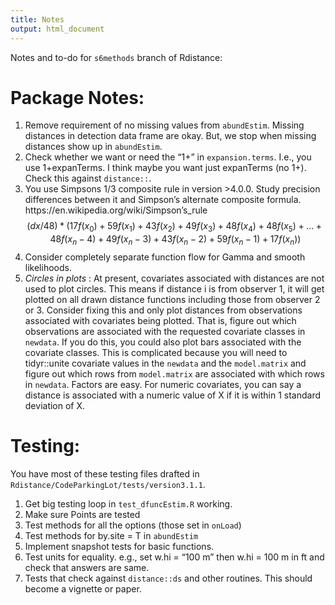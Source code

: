 ```yaml
---
title: Notes
output: html_document
---
```

Notes and to-do for `s6methods` branch of Rdistance:

# Package Notes:
1.    Remove requirement of no missing values from `abundEstim`. Missing distances in detection data frame are okay. But, we stop when missing distances show up in `abundEstim`. 
2.    Check whether we want or need the "1+" in `expansion.terms`.  I.e., you use 1+expanTerms.  I think maybe you want just expanTerms (no 1+).  Check this against `distance::`.
3.    You use Simpsons 1/3 composite rule in version >4.0.0.  Study precision differences between it and 
Simpson's alternate composite formula. https://en.wikipedia.org/wiki/Simpson's_rule
$$
(dx/48) * (17f(x_0) + 59f(x_1) + 43f(x_2) + 49f(x_3) + 48f(x_4) + 48f(x_5) + ...
          + 48f(x_n-4) + 49f(x_n-3) + 43f(x_n-2) + 59f(x_n-1) + 17f(x_n))
$$
3.    Consider completely separate function flow for Gamma and smooth likelihoods. 
4.    _Circles in plots_ : At present, covariates associated with distances are not used to plot circles. This means if distance i is from observer 1, it will get plotted on all drawn distance functions including those from observer 2 or 3.  Consider fixing this and only plot distances from observations associated with covariates being plotted. That is, figure out which observations are associated with the requested covariate classes in `newdata`. If you do this, you could also plot bars associated with the covariate classes. This is complicated because you will need to tidyr::unite covariate values in the `newdata` and the `model.matrix` and figure out which rows from `model.matrix` are associated with which rows in `newdata`.  Factors are easy.  For numeric covariates, you can say a distance is associated with a numeric value of X if it is within 1 standard deviation of X. 


# Testing:

You have most of these testing files drafted in `Rdistance/CodeParkingLot/tests/version3.1.1`.

1.    Get big testing loop in `test_dfuncEstim.R` working. 
2.    Make sure Points are tested
3.    Test methods for all the options (those set in `onLoad`)
4.    Test methods for by.site = T in `abundEstim`
5.    Implement snapshot tests for basic functions. 
6.    Test units for equality. e.g., set w.hi = "100 m" then w.hi = 100 m in ft and check that answers are same.
7.    Tests that check against `distance::ds` and other routines.  This should become a vignette or paper. 


